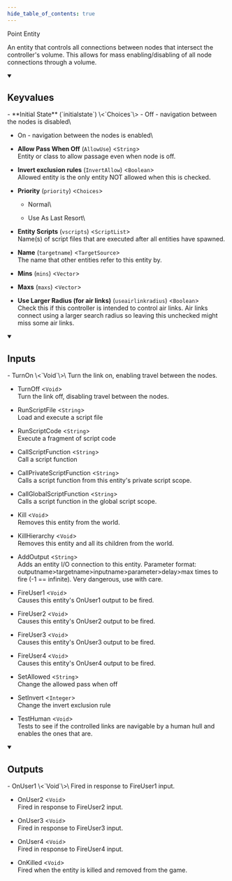 ```yaml
---
hide_table_of_contents: true
---
```


<!---
!!!!!!
THIS PAGE IS AUTOGENERATED FROM GAME FGD DEFINITIONS!
DO NOT EDIT MANUALLY!
!!!!!!

In order to make edits, you can make an annotation file in /fgd_dump_overrides
-->


Point Entity

An entity that controls all connections between nodes that intersect the controller's volume. This allows for mass enabling/disabling of all node connections through a volume.

<details open>
<summary><h2>Keyvalues</h2></summary>
- **Initial State** (`initialstate`) \<`Choices`\>
  - Off - navigation between the nodes is disabled\
    
  - On - navigation between the nodes is enabled\
    


- **Allow Pass When Off** (`AllowUse`) \<`String`\>\
Entity or class to allow passage even when node is off.

- **Invert exclusion rules** (`InvertAllow`) \<`Boolean`\>\
Allowed entity is the only entity NOT allowed when this is checked.

- **Priority** (`priority`) \<`Choices`\>
  - Normal\
    
  - Use As Last Resort\
    


- **Entity Scripts** (`vscripts`) \<`ScriptList`\>\
Name(s) of script files that are executed after all entities have spawned.

- **Name** (`targetname`) \<`TargetSource`\>\
The name that other entities refer to this entity by.

- **Mins** (`mins`) \<`Vector`\>

- **Maxs** (`maxs`) \<`Vector`\>

- **Use Larger Radius (for air links)** (`useairlinkradius`) \<`Boolean`\>\
Check this if this controller is intended to control air links. Air links connect using a larger search radius so leaving this unchecked might miss some air links.


 </details>
<details open>
<summary><h2>Inputs</h2></summary>
- TurnOn \<`Void`\>\
Turn the link on, enabling travel between the nodes.

- TurnOff \<`Void`\>\
Turn the link off, disabling travel between the nodes.

- RunScriptFile \<`String`\>\
Load and execute a script file

- RunScriptCode \<`String`\>\
Execute a fragment of script code

- CallScriptFunction \<`String`\>\
Call a script function

- CallPrivateScriptFunction \<`String`\>\
Calls a script function from this entity's private script scope.

- CallGlobalScriptFunction \<`String`\>\
Calls a script function in the global script scope.

- Kill \<`Void`\>\
Removes this entity from the world.

- KillHierarchy \<`Void`\>\
Removes this entity and all its children from the world.

- AddOutput \<`String`\>\
Adds an entity I/O connection to this entity. Parameter format: outputname&gt;targetname>inputname&gt;parameter&gt;delay&gt;max times to fire (-1 == infinite). Very dangerous, use with care.

- FireUser1 \<`Void`\>\
Causes this entity's OnUser1 output to be fired.

- FireUser2 \<`Void`\>\
Causes this entity's OnUser2 output to be fired.

- FireUser3 \<`Void`\>\
Causes this entity's OnUser3 output to be fired.

- FireUser4 \<`Void`\>\
Causes this entity's OnUser4 output to be fired.

- SetAllowed \<`String`\>\
Change the allowed pass when off

- SetInvert \<`Integer`\>\
Change the invert exclusion rule

- TestHuman \<`Void`\>\
Tests to see if the controlled links are navigable by a human hull and enables the ones that are.


 </details>
<details open>
<summary><h2>Outputs</h2></summary>
- OnUser1 \<`Void`\>\
Fired in response to FireUser1 input.

- OnUser2 \<`Void`\>\
Fired in response to FireUser2 input.

- OnUser3 \<`Void`\>\
Fired in response to FireUser3 input.

- OnUser4 \<`Void`\>\
Fired in response to FireUser4 input.

- OnKilled \<`Void`\>\
Fired when the entity is killed and removed from the game.


 </details>